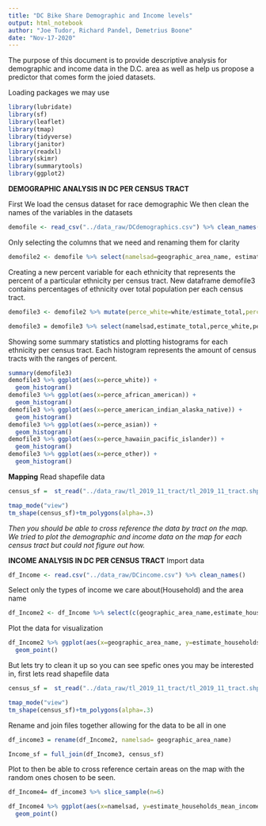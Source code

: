 ---
title: "DC Bike Share Demographic and Income levels"
output: html_notebook
author: "Joe Tudor, Richard Pandel, Demetrius Boone"
date: "Nov-17-2020"
---

The purpose of this document is to provide descriptive analysis for demographic and income data in the D.C. area as well as help us propose a predictor that comes form the joied datasets. 


Loading packages we may use

```{r}
library(lubridate)
library(sf)
library(leaflet)
library(tmap)
library(tidyverse)
library(janitor)
library(readxl)
library(skimr)
library(summarytools)
library(ggplot2)
```

**DEMOGRAPHIC ANALYSIS IN DC PER CENSUS TRACT**

First We load the census dataset for race demographic
We then clean the names of the variables in the datasets

```{r}
demofile <- read_csv("../data_raw/DCdemographics.csv") %>% clean_names()
```
Only selecting the columns that we need and renaming them for clarity
```{r}
demofile2 <- demofile %>% select(namelsad=geographic_area_name, estimate_total, white=estimate_total_population_of_one_race_white, african_american=estimate_total_population_of_one_race_black_or_african_american, american_indian_alaska_native=estimate_total_population_of_one_race_american_indian_and_alaska_native, asian=estimate_total_population_of_one_race_asian_alone, hawaiin_pacific_islander=estimate_total_population_of_one_race_native_hawaiian_and_other_pacific_islander, other=estimate_total_population_of_one_race_some_other_race)
```
Creating a new percent variable for each ethnicity that represents the percent of a particular ethnicity per census tract.
New dataframe demofile3 contains percentages of ethnicity over total population per each census tract.
```{r}
demofile3 <- demofile2 %>% mutate(perce_white=white/estimate_total,perce_african_american=african_american/estimate_total,perce_american_indian_alaska_native=american_indian_alaska_native/estimate_total,perce_asian=asian/estimate_total,perce_hawaiin_pacific_islander=hawaiin_pacific_islander/estimate_total,perce_other=other/estimate_total)

demofile3 = demofile3 %>% select(namelsad,estimate_total,perce_white,perce_african_american,perce_american_indian_alaska_native,perce_asian,perce_hawaiin_pacific_islander,perce_other)
```
Showing some summary statistics and plotting histograms for each ethnicity per census tract.
Each histogram represents the amount of census tracts with the ranges of percent.
```{r}
summary(demofile3)
demofile3 %>% ggplot(aes(x=perce_white)) +
  geom_histogram()
demofile3 %>% ggplot(aes(x=perce_african_american)) +
  geom_histogram()
demofile3 %>% ggplot(aes(x=perce_american_indian_alaska_native)) +
  geom_histogram()
demofile3 %>% ggplot(aes(x=perce_asian)) +
  geom_histogram()
demofile3 %>% ggplot(aes(x=perce_hawaiin_pacific_islander)) +
  geom_histogram()
demofile3 %>% ggplot(aes(x=perce_other)) +
  geom_histogram()
```

**Mapping**
Read shapefile data

```{r}
census_sf =  st_read("../data_raw/tl_2019_11_tract/tl_2019_11_tract.shp") %>% clean_names()
```

```{r}
tmap_mode("view")
tm_shape(census_sf)+tm_polygons(alpha=.3)
```
*Then you should be able to cross reference the data by tract on the map. We tried to plot the demographic and income data on the map for each census tract but could not figure out how.*


**INCOME ANALYSIS IN DC PER CENSUS TRACT**
Import data
```{r}
df_Income <- read.csv("../data_raw/DCincome.csv") %>% clean_names()
```

Select only the types of income we care about(Household) and the area name
```{r}
df_Income2 <- df_Income %>% select(c(geographic_area_name,estimate_households_mean_income_dollars))
```

Plot the data for visualization 
```{r}
df_Income2 %>% ggplot(aes(x=geographic_area_name, y=estimate_households_mean_income_dollars )) +
  geom_point()
```
But lets try to clean it up so you can see spefic ones you may be interested in,
first lets read shapefile data


```{r}
census_sf =  st_read("../data_raw/tl_2019_11_tract/tl_2019_11_tract.shp") %>% clean_names()
```

```{r}
tmap_mode("view")
tm_shape(census_sf)+tm_polygons(alpha=.3)
```
Rename and join files together allowing for the data to be all in one

```{r}
df_income3 = rename(df_Income2, namelsad= geographic_area_name)

Income_sf = full_join(df_Income3, census_sf)
```

Plot to then be able to cross reference certain areas on the map with the random ones chosen to be seen.

```{r}
df_Income4= df_income3 %>% slice_sample(n=6)

df_Income4 %>% ggplot(aes(x=namelsad, y=estimate_households_mean_income_dollars )) +
  geom_point()
```

